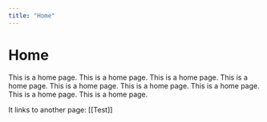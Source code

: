```yaml
---
title: "Home"
---
```


# Home

This is a home page. This is a home page. This is a home page. This is a home page. This is a home page. This is a home page. This is a home page. This is a home page. This is a home page. 

It links to another page: [[Test]]
